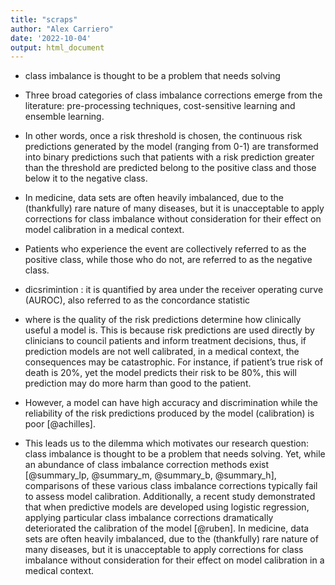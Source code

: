 ```yaml
---
title: "scraps"
author: "Alex Carriero"
date: '2022-10-04'
output: html_document
---
```


- class imbalance is thought to be a problem that needs solving 

- Three broad categories of class imbalance corrections emerge from the literature: pre-processing techniques, cost-sensitive learning and ensemble learning.

-  In other words, once a risk threshold is chosen, the continuous risk predictions generated by the model (ranging from 0-1) are transformed into binary predictions such that patients with a risk prediction greater than the threshold are predicted belong to the positive class and those below it to the negative class. 

- In medicine, data sets are often heavily imbalanced, due to the (thankfully) rare nature of many diseases, but it is unacceptable to apply corrections for class imbalance without consideration for their effect on model calibration in a medical context.

- Patients who experience the event are collectively referred to as the positive class, while those who do not, are referred to as the negative class. 

- dicsrimintion : it is quantified by area under the receiver operating curve (AUROC), also referred to as the concordance statistic

- where  is the quality of the risk predictions determine how clinically useful a model is. This is because risk predictions are used directly by clinicians to council patients and inform treatment decisions, thus, if prediction models are not well calibrated, in a medical context, the consequences may be catastrophic.   For instance, if patient's true risk of death is 20%, yet the model predicts their risk to be 80%, this will prediction may do more harm than good to the patient.

- However, a model can have high accuracy and discrimination while the reliability of the risk predictions produced by the model (calibration) is poor [@achilles].  

- This leads us to the dilemma which motivates our research question:  class imbalance is thought to be a problem that needs solving.  Yet, while an abundance of class imbalance correction methods exist [@summary_lp, @summary_m, @summary_b, @summary_h], comparisons of these various class imbalance corrections typically fail to assess model calibration.  Additionally, a recent study demonstrated that when predictive models are developed using logistic regression, applying particular class imbalance corrections dramatically deteriorated the calibration of the model [@ruben]. In medicine, data sets are often heavily imbalanced, due to the (thankfully) rare nature of many diseases, but it is unacceptable to apply corrections for class imbalance without consideration for their effect on model calibration in a medical context. 